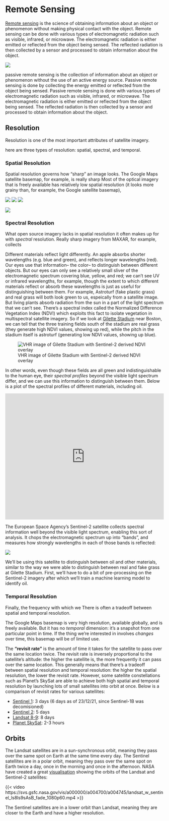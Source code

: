 # Remote Sensing 

[Remote sensing](https://www.sciencedirect.com/topics/medicine-and-dentistry/remote-sensing) is the science of obtaining information about an object or phenomenon without making physical contact with the object. Remote sensing can be done with various types of electromagnetic radiation such as visible, infrared, or microwave. The electromagnetic radiation is either emitted or reflected from the object being sensed. The reflected radiation is then collected by a sensor and processed to obtain information about the object.

![](./images/diagram.png)

passive remote sensing is the collection of information about an object or phenomenon without the use of an active energy source. Passive remote sensing is done by collecting the energy emitted or reflected from the object being sensed. Passive remote sensing is done with various types of electromagnetic radiation such as visible, infrared, or microwave. The electromagnetic radiation is either emitted or reflected from the object being sensed. The reflected radiation is then collected by a sensor and processed to obtain information about the object.

## Resolution

Resolution is one of the most important attributes of satellite imagery. 

here are three types of resolution: spatial, spectral, and temporal.

### Spatial Resolution 
Spatial resolution governs how "sharp" an image looks. The Google Maps satellite basemap, for example, is really sharp 
Most of the optical imagery that is freely available has relatively low spatial resolution (it looks more grainy than, for example, the Google satellite basemap), 

![](./images/Landsat.png)
![](./images/Sentinel2.png)
![](./images/Maxar.png)


![](./images/kh11.png)


### Spectral Resolution 

What open source imagery lacks in spatial resolution it often makes up for with *spectral* resolution. Really sharp imagery from MAXAR, for example, collects 

Different materials reflect light differently. An apple absorbs shorter wavelengths (e.g. blue and green), and reflects longer wavelengths (red). Our eyes use that information-- the color-- to distinguish between different objects. But our eyes can only see a relatively small sliver of the electromagnetic spectrum covering blue, yellow, and red; we can't see UV or infrared wavelengths, for example, though the extent to which different materials reflect or absorb these wavelengths is just as useful for distinguishing between them. For example, Astroturf (fake plastic grass) and real grass will both look green to us, espeically from a satellite image. But living plants absorb radiation from the sun in a part of the light spectrum that we can't see. There's a spectral index called the Normalized Difference Vegetation Index (NDVI) which exploits this fact to isolate vegetation in multispectral satellite imagery. So if we look at [Gilette Stadium](https://en.wikipedia.org/wiki/Gillette_Stadium) near Boston, we can tell that the three training fields south of the stadium are real grass (they generate high NDVI values, showing up red), while the pitch in the stadium itself is astroturf (generating low NDVI values, showing up blue).

![VHR image of Gilette Stadium with Sentinel-2 derived NDVI overlay](images/NDVI.jpg)

In other words, even though these fields are all green and indistinguishable to the human eye, their *spectral profiles* beyond the visible light spectrum differ, and we can use this information to distinguish between them. Below is a plot of the spectral profiles of different materials, including oil.

<iframe title="Spectral Profiles of Different Materials" aria-label="Interactive line chart" id="datawrapper-chart-b1kcX" src="https://datawrapper.dwcdn.net/b1kcX/3/" scrolling="no" frameborder="0" style="width: 0; min-width: 100% !important; border: none;" height="400"></iframe><script type="text/javascript">!function(){"use strict";window.addEventListener("message",(function(e){if(void 0!==e.data["datawrapper-height"]){var t=document.querySelectorAll("iframe");for(var a in e.data["datawrapper-height"])for(var r=0;r<t.length;r++){if(t[r].contentWindow===e.source)t[r].style.height=e.data["datawrapper-height"][a]+"px"}}}))}();
</script>

The European Space Agency's Sentinel-2 satellite collects spectral information well beyond the visible light spectrum, enabling this sort of analysis. It chops the electromagnetic spectrum up into "bands", and measures how strongly wavelengths in each of those bands is reflected:

![](images/S2_bands.png)

We'll be using this satellite to distinguish between oil and other materials, similar to the way we were able to distinguish between real and fake grass at Gilette Stadium. First, we'll have to do a bit of pre-processing on the Sentinel-2 imagery after which we'll train a machine learning model to identify oil. 

### Temporal Resolution 

Finally, the frequency with which we 
There is often a tradeoff between spatial and temporal resolution. 

The Google Maps basemap is very high resolution, available globally, and is freely available. But it has no *temporal* dimension: it's a snapshot from one particular point in time. If the thing we're interested in involves *changes* over time, this basemap will be of limited use. 

The **"revisit rate"** is the amount of time it takes for the satellite to pass over the same location twice. The revisit rate is inversely proportional to the satellite's altitude: the higher the satellite is, the more frequently it can pass over the same location. This generally means that there's a tradeoff between spatial resolution and temporal resolution: the higher the spatial resolution, the lower the revisit rate. However, some satellite constellations such as Planet's SkySat are able to achieve both high spatial and temporal resolution by launching lots of small satellites into orbit at once. Below is a comparison of revisit rates for various satellites:

* [Sentinel 1](https://sentinels.copernicus.eu/web/sentinel/user-guides/sentinel-1-sar/revisit-and-coverage): 3 days (6 days as of 23/12/21, since Sentinel-1B was decomisioned)
* [Sentinel 2](https://sentinel.esa.int/web/sentinel/missions/sentinel-2): 5 days 
* [Landsat 8-9](https://landsat.gsfc.nasa.gov/satellites/landsat-9/#:~:text=Landsat%209%20replaces%20Landsat%207,for%20Landsat%208%20%2B%20Landsat%207.): 8 days 
* [Planet SkySat](https://www.planet.com/pulse/12x-rapid-revisit-announcement/): 2-3 hours 


## Orbits

The Landsat satellites are in a sun-synchronous orbit, meaning they pass over the same spot on Earth at the same time every day. The Sentinel satellites are in a polar orbit, meaning they pass over the same spot on Earth twice a day, once in the morning and once in the afternoon. NASA have created a great [visualisation](https://svs.gsfc.nasa.gov/4745) showing the orbits of the Landsat and Sentinel-2 satellites:

{{< video https://svs.gsfc.nasa.gov/vis/a000000/a004700/a004745/landsat_w_sentinel_ls8ls9sAsB_fade_1080p60.mp4 >}}

The Sentinel satellites are in a lower orbit than Landsat, meaning they are closer to the Earth and have a higher resolution. 

